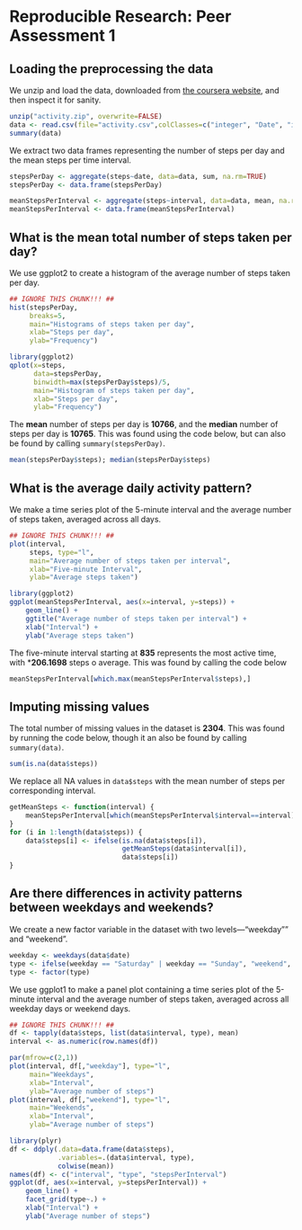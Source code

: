 # Reproducible Research: Peer Assessment 1

## Loading the preprocessing the data ##

We unzip and load the data, downloaded from [the coursera website][data], and
then inspect it for sanity.

```r
unzip("activity.zip", overwrite=FALSE)
data <- read.csv(file="activity.csv",colClasses=c("integer", "Date", "integer"))
summary(data)
```

We extract two data frames representing the number of steps per day and the mean
steps per time interval.

```r
stepsPerDay <- aggregate(steps~date, data=data, sum, na.rm=TRUE)
stepsPerDay <- data.frame(stepsPerDay)

meanStepsPerInterval <- aggregate(steps~interval, data=data, mean, na.rm=TRUE)
meanStepsPerInterval <- data.frame(meanStepsPerInterval)
```

## What is the mean total number of steps taken per day? ##

We use ggplot2 to create a histogram of the average number of steps taken per
day.

```r
## IGNORE THIS CHUNK!!! ##
hist(stepsPerDay,
     breaks=5,
     main="Histograms of steps taken per day",
     xlab="Steps per day",
     ylab="Frequency")
```

```r
library(ggplot2)
qplot(x=steps,
      data=stepsPerDay,
      binwidth=max(stepsPerDay$steps)/5,
      main="Histogram of steps taken per day",
      xlab="Steps per day",
      ylab="Frequency")
```

The **mean** number of steps per day is **10766**, and the **median** number of
steps per day is **10765**.  This was found using the code below, but can also
be found by calling `summary(stepsPerDay)`.

```r
mean(stepsPerDay$steps); median(stepsPerDay$steps)
```

## What is the average daily activity pattern? ##

We make a time series plot of the 5-minute interval and the
average number of steps taken, averaged across all days.

```r
## IGNORE THIS CHUNK!!! ##
plot(interval,
     steps, type="l",
     main="Average number of steps taken per interval",
     xlab="Five-minute Interval",
     ylab="Average steps taken")
```

```r
library(ggplot2)
ggplot(meanStepsPerInterval, aes(x=interval, y=steps)) +
    geom_line() +
    ggtitle("Average number of steps taken per interval") +
    xlab("Interval") +
    ylab("Average steps taken")
```

The five-minute interval starting at **835** represents the most active time,
with ***206.1698** steps o average.  This was found by calling the code below

```r
meanStepsPerInterval[which.max(meanStepsPerInterval$steps),]
```

## Imputing missing values ##

The total number of missing values in the dataset is **2304**.  This was found
by running the code below, though it an also be found by calling
`summary(data)`.

```r
sum(is.na(data$steps))
```

We replace all NA values in `data$steps` with the mean number of steps per
corresponding interval.

```r
getMeanSteps <- function(interval) {
    meanStepsPerInterval[which(meanStepsPerInterval$interval==interval),]$steps
}
for (i in 1:length(data$steps)) {
    data$steps[i] <- ifelse(is.na(data$steps[i]),
                            getMeanSteps(data$interval[i]),
                            data$steps[i])
}
```


## Are there differences in activity patterns between weekdays and weekends? ##

We create a new factor variable in the dataset with two levels---"weekday"" and
"weekend".

```r
weekday <- weekdays(data$date)
type <- ifelse(weekday == "Saturday" | weekday == "Sunday", "weekend", "weekday")
type <- factor(type)
```

We use ggplot1 to make a panel plot containing a time series plot of the
5-minute interval and the average number of steps taken, averaged
across all weekday days or weekend days.

```r
## IGNORE THIS CHUNK!!! ##
df <- tapply(data$steps, list(data$interval, type), mean)
interval <- as.numeric(row.names(df))

par(mfrow=c(2,1))
plot(interval, df[,"weekday"], type="l",
     main="Weekdays",
     xlab="Interval",
     ylab="Average number of steps")
plot(interval, df[,"weekend"], type="l",
     main="Weekends",
     xlab="Interval",
     ylab="Average number of steps")
```

```r
library(plyr)
df <- ddply(.data=data.frame(data$steps),
            .variables=.(data$interval, type),
            colwise(mean))
names(df) <- c("interval", "type", "stepsPerInterval")
ggplot(df, aes(x=interval, y=stepsPerInterval)) +
    geom_line() +
    facet_grid(type~.) +
    xlab("Interval") +
    ylab("Average number of steps")
```

[data]: https://d396qusza40orc.cloudfront.net/repdata%2Fdata%2Factivity.zip
